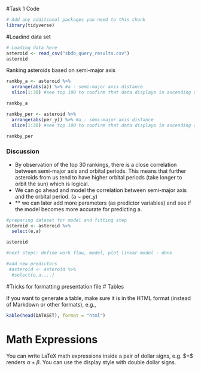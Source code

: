 

#Task 1 Code
```r
# Add any additional packages you need to this chunk
library(tidyverse)
```

#Loadind data set
```r
# Loading data here
asteroid <- read_csv("sbdb_query_results.csv")
asteroid
```

Ranking asteroids based on semi-major axis 

```r
rankby_a <- asteroid %>%
  arrange(abs(a)) %>% #a : semi-major axis distance
  slice(1:30) #see top 100 to confirm that data displays in ascending order

rankby_a
```


```r
rankby_per <- asteroid %>%
  arrange(abs(per_y)) %>% #a : semi-major axis distance
  slice(1:30) #see top 100 to confirm that data displays in ascending order

rankby_per
```
### Discussion
- By observation of the top 30 rankings, there is a close correlation between semi-major axis and orbital periods. This means that further asteroids from us tend to have higher orbital periods (take longer to orbit the sun) which is logical.
- We can go ahead and model the correlation between semi-major axis and the orbital period.
(a ~ per_y)
- ** we can later add more parameters (as predictor variables) and see if the model becomes more accurate for predicting a.

```r
#preparing dataset for model and fitting step
asteroid <- asteroid %>%
  select(e,a)

asteroid
```

```r
#next steps: define work flow, model, plot linear model - done

#add new predictors
 #asteroid <- asteroid %>%
  #select(e,a....)
```








#Tricks for formatting presentation file
# Tables

If you want to generate a table, make sure it is in the HTML format (instead of Markdown or other formats), e.g.,

```r
kable(head(DATASET), format = "html")
```

# Math Expressions

You can write LaTeX math expressions inside a pair of dollar signs, e.g. &#36;\alpha+\beta$ renders $\alpha+\beta$. You can use the display style with double dollar signs.